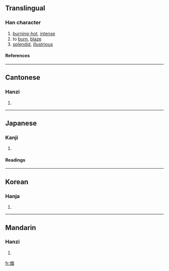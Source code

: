 {{see|炽}}

==Translingual==
===Han character===
{{Han char|rn=86|rad=火|as=12|sn=16|four=9385<sub>0</sub>|canj=火卜戈日 (FYIA)}}
# [[burning-hot]], [[intense]]
# to [[burn]], [[blaze]]
# [[splendid]], [[illustrious]]
====References====
{{Han ref|kx=0681.260|dkj=19385|hdz=32236.080|uh=71BE|ud=29118|bh=BF4B|bd=48971}}

----
==Cantonese==
===Hanzi===
{{yue-hanzi|jyut=|y=chi3}}
# {{defn|Cantonese}}

----
==Japanese==
===Kanji===
{{ja-kanji|grade=|rs=火12}}
# {{defn|Japanese}} 
====Readings====
{{ja-readings|on=シ (shi)|kun=[[さかん]] (sakan)}}

----
==Korean==
===Hanja===
{{ko-hanja|hangeul=치|eumhun=|rv=chi|mr=ch'i|y=chi}}
# {{defn|Korean}}

----
==Mandarin==
===Hanzi===
{{cmn-hanzi|sim=炽|pin=[[chì]] ([[chi4]])|wg=ch'ih<sup>4</sup>}}
# {{defn|Mandarin}}

[[fr:熾]]